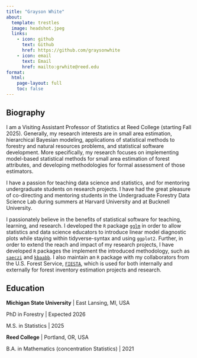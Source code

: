 ```yaml
---
title: "Grayson White"
about:
  template: trestles
  image: headshot.jpeg
  links:
    - icon: github
      text: Github
      href: https://github.com/graysonwhite
    - icon: email
      text: Email
      href: mailto:grwhite@reed.edu
format:
  html:
    page-layout: full
    toc: false
---
```


## Biography

I am a Visiting Assistant Professor of Statistics at Reed College (starting Fall 2025). Generally, my research interests are in small area estimation, hierarchical Bayesian modeling, applications of statistical methods to forestry and natural resources problems, and statistical software development. More specifically, my research focuses on implementing model-based statistical methods for small area estimation of forest attributes, and developing methodologies for formal assessment of those estimators. 

I have a passion for teaching data science and statistics, and for mentoring undergraduate students on research projects. I have had the great pleasure of co-directing and mentoring students in the Undergraduate Forestry Data Science Lab during summers at Harvard University and at Bucknell University. 

I passionately believe in the benefits of statistical software for teaching, learning, and research. I developed the `R` package [`gglm`](https://CRAN.R-project.org/package=gglm) in order to allow statistics and data science educators to introduce linear model diagnostic plots while staying within tidyverse-syntax and using `ggplot2`. Further, in order to extend the reach and impact of my research projects, I have developed `R` packages the implement the introduced methodology, such as [`saeczi`](https://CRAN.R-project.org/package=saeczi) and [`kbaabb`](https://github.com/graysonwhite/kbaabb/). I also maintain an `R` package with my collaborators from the U.S. Forest Service, [`FIESTA`](https://CRAN.R-project.org/package=FIESTA), which is used for both internally and externally for forest inventory estimation projects and research.

## Education

**Michigan State University** | East Lansing, MI, USA

PhD in Forestry | Expected 2026

M.S. in Statistics | 2025

**Reed College** | Portland, OR, USA

B.A. in Mathematics (concentration Statistics) | 2021
